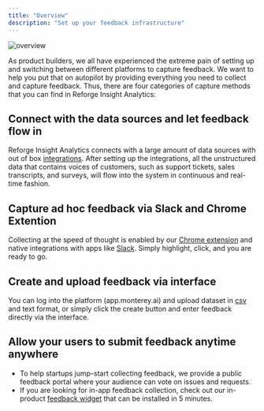 ```yaml
---
title: "Overview"
description: "Set up your feedback infrastructure"
---
```

![overview](/images/aggregation01.png)

As product builders, we all have experienced the extreme pain of setting up and switching between different platforms to capture feedback. 
We want to help you put that on autopilot by providing everything you need to collect and capture feedback. 
Thus, there are four categories of capture methods that you can find in Reforge Insight Analytics:


## Connect with the data sources and let feedback flow in
Reforge Insight Analytics connects with a large amount of data sources with out of box [integrations](/integrations). After setting up the integrations, all the unstructured data that contains voices of customers, such as support tickets, sales transcripts, and surveys, will flow into the system in continuous and real-time fashion. 

## Capture ad hoc feedback via Slack and Chrome Extention
Collecting at the speed of thought is enabled by our [Chrome extension](/chrome-extension) and native integrations with apps like [Slack](/Integrations/Slack). Simply highlight, click, and you are ready to go.

## Create and upload feedback via interface
You can log into the platform (app.monterey.ai) and upload dataset in [csv](/csv-upload) and text format, or simply click the create button and enter feedback directly via the interface.


## Allow your users to submit feedback anytime anywhere
- To help startups jump-start collecting feedback, we provide a public feedback portal where your audience can vote on issues and requests.
- If you are looking for in-app feedback collection, check out our in-product [feedback widget](/widget) that can be installed in 5 minutes.